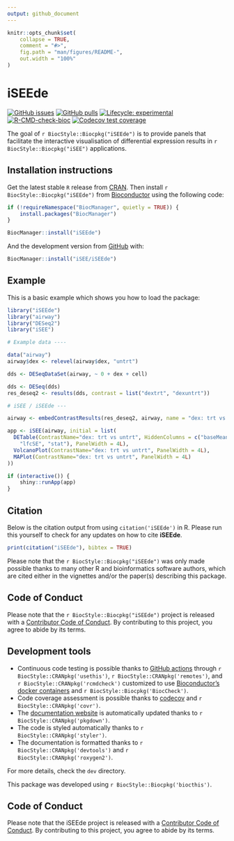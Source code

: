 ```yaml
---
output: github_document
---
```


<!-- README.md is generated from README.Rmd. Please edit that file -->

```r
knitr::opts_chunk$set(
    collapse = TRUE,
    comment = "#>",
    fig.path = "man/figures/README-",
    out.width = "100%"
)
```

# iSEEde

<!-- badges: start -->
[![GitHub issues](https://img.shields.io/github/issues/iSEE/iSEEde)](https://github.com/iSEE/iSEEde/issues)
[![GitHub pulls](https://img.shields.io/github/issues-pr/iSEE/iSEEde)](https://github.com/iSEE/iSEEde/pulls)
[![Lifecycle: experimental](https://img.shields.io/badge/lifecycle-experimental-orange.svg)](https://lifecycle.r-lib.org/articles/stages.html#experimental)
[![R-CMD-check-bioc](https://github.com/iSEE/iSEEde/workflows/R-CMD-check-bioc/badge.svg)](https://github.com/iSEE/iSEEde/actions)
[![Codecov test coverage](https://codecov.io/gh/iSEE/iSEEde/branch/main/graph/badge.svg)](https://app.codecov.io/gh/iSEE/iSEEde?branch=main)
<!-- badges: end -->

The goal of `r BiocStyle::Biocpkg("iSEEde")` is to provide panels that facilitate the interactive visualisation of differential expression results in `r BiocStyle::Biocpkg("iSEE")` applications.

## Installation instructions

Get the latest stable `R` release from [CRAN](http://cran.r-project.org/). Then install `r BiocStyle::Biocpkg("iSEEde")` from [Bioconductor](http://bioconductor.org/) using the following code:

```r
if (!requireNamespace("BiocManager", quietly = TRUE)) {
    install.packages("BiocManager")
}

BiocManager::install("iSEEde")
```

And the development version from [GitHub](https://github.com/iSEE/iSEEde) with:

```r
BiocManager::install("iSEE/iSEEde")
```

## Example

This is a basic example which shows you how to load the package:

```r
library("iSEEde")
library("airway")
library("DESeq2")
library("iSEE")

# Example data ----

data("airway")
airway$dex <- relevel(airway$dex, "untrt")

dds <- DESeqDataSet(airway, ~ 0 + dex + cell)

dds <- DESeq(dds)
res_deseq2 <- results(dds, contrast = list("dextrt", "dexuntrt"))

# iSEE / iSEEde ---

airway <- embedContrastResults(res_deseq2, airway, name = "dex: trt vs untrt")

app <- iSEE(airway, initial = list(
  DETable(ContrastName="dex: trt vs untrt", HiddenColumns = c("baseMean", 
    "lfcSE", "stat"), PanelWidth = 4L),
  VolcanoPlot(ContrastName="dex: trt vs untrt", PanelWidth = 4L),
  MAPlot(ContrastName="dex: trt vs untrt", PanelWidth = 4L)
))

if (interactive()) {
    shiny::runApp(app)
}
```

## Citation

Below is the citation output from using `citation('iSEEde')` in R. Please
run this yourself to check for any updates on how to cite __iSEEde__.

```r
print(citation("iSEEde"), bibtex = TRUE)
```

Please note that the `r BiocStyle::Biocpkg("iSEEde")` was only made possible thanks to many other R and bioinformatics software authors, which are cited either in the vignettes and/or the paper(s) describing this package.

## Code of Conduct

Please note that the `r BiocStyle::Biocpkg("iSEEde")` project is released with a [Contributor Code of Conduct](http://bioconductor.org/about/code-of-conduct/). By contributing to this project, you agree to abide by its terms.

## Development tools

* Continuous code testing is possible thanks to [GitHub actions](https://www.tidyverse.org/blog/2020/04/usethis-1-6-0/)  through `r BiocStyle::CRANpkg('usethis')`, `r BiocStyle::CRANpkg('remotes')`, and `r BiocStyle::CRANpkg('rcmdcheck')` customized to use [Bioconductor's docker containers](https://www.bioconductor.org/help/docker/) and `r BiocStyle::Biocpkg('BiocCheck')`.
* Code coverage assessment is possible thanks to [codecov](https://codecov.io/gh) and `r BiocStyle::CRANpkg('covr')`.
* The [documentation website](http://iSEE.github.io/iSEEde) is automatically updated thanks to `r BiocStyle::CRANpkg('pkgdown')`.
* The code is styled automatically thanks to `r BiocStyle::CRANpkg('styler')`.
* The documentation is formatted thanks to `r BiocStyle::CRANpkg('devtools')` and `r BiocStyle::CRANpkg('roxygen2')`.

For more details, check the `dev` directory.

This package was developed using `r BiocStyle::Biocpkg('biocthis')`.

## Code of Conduct

Please note that the iSEEde project is released with a [Contributor Code of Conduct](http://bioconductor.org/about/code-of-conduct/). By contributing to this project, you agree to abide by its terms.
